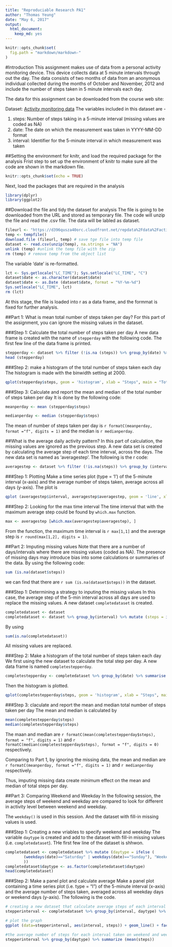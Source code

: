---
title: "Reproduciable Research PA1"
author: "Thomas Yeung"
date: "May 6, 2017"
output: 
  html_document: 
    keep_md: yes
---

```{r, echo = FALSE}
knitr::opts_chunk$set(
  fig.path = "markdown/markdown-"
)
```


#Introduction
This assignment makes use of data from a personal activity monitoring device. This device collects data at 5 minute intervals through out the day. The data consists of two months of data from an anonymous individual collected during the months of October and November, 2012 and include the number of steps taken in 5 minute intervals each day.

The data for this assignment can be downloaded from the course web site:

Dataset: [Activity monitoring data](https://d396qusza40orc.cloudfront.net/repdata%2Fdata%2Factivity.zip)
The variables included in this dataset are - 

1. steps: Number of steps taking in a 5-minute interval (missing values are coded as NA)
2. date: The date on which the measurement was taken in YYYY-MM-DD format
3. interval: Identifier for the 5-minute interval in which measurement was taken

##Setting the environment for knitr, and load the required package for the analysis
Frist step to set up the environment of knitr to make sure all the code are shown in the markdown file. 

```{r setup}
knitr::opts_chunk$set(echo = TRUE)
```

Next, load the packages that are required in the analysis
```{r package, results='hide', message=FALSE, warning=FALSE}
library(dplyr)
library(ggplot2)
```

##Download the file and tidy the dataset for analysis
The file is going to be downloaded from the URL and stored as temporary file. The code will unzip the file and read the .csv file. The data will be labled as dataset. 

```{r loading}
fileurl <- "https://d396qusza40orc.cloudfront.net/repdata%2Fdata%2Factivity.zip"
temp <- tempfile()
download.file (fileurl, temp) # save tge file into temp file
dataset <- read.csv(unzip(temp), na.strings = "NA")
unlink (temp) #unlink the temp file with the zip
rm (temp) # remove temp from the object list
```

The variable 'date' is re-formatted. 
```{r cleaning, results='hide', message=FALSE, warning=FALSE}
lct <- Sys.getlocale("LC_TIME"); Sys.setlocale("LC_TIME", "C")
dataset$date <- as.character(dataset$date)
dataset$date <- as.Date (dataset$date, format = "%Y-%m-%d")
Sys.setlocale("LC_TIME", lct)
rm (lct)
```

At this stage, the file is loaded into r as a data frame, and the formmat is fixed for further analysis. 

##Part 1: What is mean total number of steps taken per day?
For this part of the assignment, you can ignore the missing values in the dataset.

###Step 1: Calculate the total number of steps taken per day
A new data frame is created with the name of `stepperday` with the following code. The first few line of the data frame is printed. 

```{r step per day}
stepperday <- dataset %>% filter (!is.na (steps)) %>% group_by(date) %>% summarize (steps = sum(steps))
head (stepperday)
```

###Step 2: make a histogram of the total number of steps taken each day
The histogram is made with the binwidth setting at 2000. 

```{r plot-step-per-day}
qplot(stepperday$steps, geom = 'histogram', xlab = "Steps", main = "Total number of steps taken each day", binwidth = 2000)
```

###Step 3: Calculate and report the mean and median of the total number of steps taken per day
It is done by the following code:
```{r mean, results='hide', message=FALSE, warning=FALSE}
meanperday <- mean (stepperday$steps)
```
```{r median, results='hide', message=FALSE, warning=FALSE}
medianperday <- median (stepperday$steps)
```

The mean of number of steps taken per day is `r formatC(meanperday, format ="f", digits = 1)` and the median is `r medianperday`. 

##What is the average daily activity pattern?
In this part of calculation, the missing values are ignored as the previous step. A new data set is created by calculating the average step of each time interval, across the days. The new data set is named as 'averagestep'. The following is the r code:

```{r average step}
averagestep <- dataset %>% filter (!is.na(steps)) %>% group_by (interval) %>% summarize (averagestep = mean(steps))
```

###Step 1: Plotting
Make a time series plot (type = 'l') of the 5-minute interval (x-axis) and the average number of steps taken, average across all days (y-axis). The plot is

```{r plot-average-step}
qplot (averagestep$interval, averagestep$averagestep, geom = 'line', xlab = "Time interval", ylab = "Average Step", main = "Average number of steps taken in time of the day")
```

###Step 2: Looking for the max time interval
The time interval that with the maximum average step could be found by `which.max` function. 

```{r max}
max <- averagestep [which.max(averagestep$averagestep), ]
```

From the function, the maximum time interval is `r max[1,1]` and the average step is `r round(max[1,2], digits = 1)`.

##Part 2: Imputing missing values
Note that there are a number of days/intervals where there are missing values (coded as NA). The presence of missing days may introduce bias into some calculations or summaries of the data. By using the following code: 

```{r missing data, results='hide', message=FALSE, warning=FALSE}
sum (is.na(dataset$steps))
```
we can find that there are `r sum (is.na(dataset$steps))` in the dataset. 

###Step 1: Determining a strategy to inputing the missing values
In this case, the average step of the 5-min interval across all days are used to replace the missing values. A new dataset `completedataset` is created. 

```{r new complete dataset}
completedataset <- dataset
completedataset <- dataset %>% group_by(interval) %>% mutate (steps = ifelse(is.na(steps),mean(steps, na.rm = TRUE), steps))
```

By using
```{r checking missing data}
sum(is.na(completedataset))
```

All missing values are replaced. 

###Step 2: Make a histogram of the total number of steps taken each day
We first using the new dataset to calculate the total step per day. A new data frame is named `completestepperday`. 
```{r complete step per day}
completestepperday <- completedataset %>% group_by(date) %>% summarise (steps = sum(steps))
```

Then the histogram is plotted. 
```{r plotting-complete-step-per-day}
qplot(completestepperday$steps, geom = 'histogram', xlab = "Steps", main = "Total number of steps taken each day (missing data replaced)", binwidth = 2000)
```

###Step 3: claculate and report the mean and median total number of steps taken per day
The mean and median is calculated by
```{r complete mean and median, results='hide', message=FALSE, warning=FALSE}
mean(completestepperday$steps)
median(completestepperday$steps)
```

The maan and median are `r formatC(mean(completestepperday$steps), format = "f", digits = 1)` and `r formatC(median(completestepperday$steps), format = "f", digits = 0)` respectively. 

Comparing to Part 1, by ignoring the missing data, the mean and median are `r formatC(meanperday, format ="f", digits = 1)` and `r medianperday` respectively. 

Thus, imputing missing data create minimum effect on the mean and median of total steps per day. 

##Part 3: Comparing Weekend and Weekday
In the following session, the average steps of weekend and weekday are compared to look for different in activity level between weekend and weekday. 

The `weekday()` is used in this session. And the dataset with fill-in missing values is used. 

###Step 1: Creating a new vriables to specify weekend and weekday
The variable `daytype` is created and add to the dataset with fill-in missing values (i.e. `completedataset`). THe first few line of the dataset is shhwon. 

```{r daytype}
completedataset <- completedataset %>% mutate (daytype = ifelse (
        (weekdays(date)=="Saturday" | weekdays(date)=="Sunday"), "Weekend", "Weekday"
        ))
completedataset$daytype <- as.factor(completedataset$daytype)
head(completedataset)
```


###Step 2: Make a panel plot and calculate average 
Make a panel plot containing a time series plot (i.e. type = "l") of the 5-minute interval (x-axis) and the average number of steps taken, averaged across all weekday days or weekend days (y-axis). The following is the code.

```{r panel-plot-and-weekday-average}
# creating a new dataset that calculate average steps of each interval of weekday and weekend
stepperinterval <- completedataset %>% group_by(interval, daytype) %>% summarize (steps = mean(steps))

# plot the graph
ggplot (data=stepperinterval, aes(interval, steps)) + geom_line() + facet_grid(daytype~.)

#the average number of steps for each interval taken on weekend and weekday is calculated and compared
stepperinterval %>% group_by(daytype) %>% summarize (mean(steps))
```











